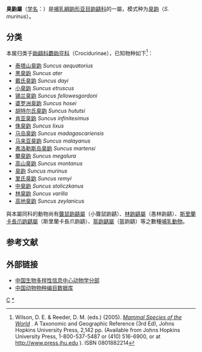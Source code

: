 {{Automatic taxobox
| taxon = Suncus
| image = Suncus_murinus.jpg
| image_caption = [[臭鼩|臭鼩]] ''Suncus murinus''
| authority = [[克里斯汀·戈特弗里德·埃伦伯格|Ehrenberg]], 1832
| type_species = [[臭鼩|臭鼩]]<br>''Suncus murinus''
| type_species_authority = ([[林奈|Linnaeus]], 1766)
| subdivision_ranks =[[种|种]]
| subdivision =
*[[泰塔山臭鼩|泰塔山臭鼩]] ''S. aequatorius''
*[[黑臭鼩|黑臭鼩]] ''S. ater'' 
*[[戴氏臭鼩|戴氏臭鼩]] ''S. dayi''
*[[小臭鼩|小臭鼩]] ''S. etruscus''
*[[锡兰臭鼩|锡兰臭鼩]] ''S. fellowesgordoni''
*[[婆罗洲臭鼩|婆罗洲臭鼩]] ''S. hosei''
*[[胡特尔氏臭鼩|胡特尔氏臭鼩]] ''S. hututsi''
*[[肯亚臭鼩|肯亚臭鼩]] ''S. infinitesimus''
*[[侏臭鼩|侏臭鼩]] ''S. lixus''
*[[马岛臭鼩|马岛臭鼩]] ''S. madagascariensis''
*[[马来亚臭鼩|马来亚臭鼩]] ''S. malayanus''
*[[弗洛勒斯岛臭鼩|弗洛勒斯岛臭鼩]] ''S. martensi''
*[[攀臭鼩|攀臭鼩]] ''S. megalura''
*[[高山臭鼩|高山臭鼩]] ''S. montanus''
*[[臭鼩|臭鼩]] ''S. murinus''
*[[里氏臭鼩|里氏臭鼩]] ''S. remyi''
*[[中臭鼩|中臭鼩]] ''S. stoliczkanus''
*[[林臭鼩|林臭鼩]] ''S. varilla''
*[[高地臭鼩|高地臭鼩]] ''S. zeylanicus''
}}

'''臭鼩屬'''（[[学名|学名]]：''{{lang|la|Suncus}}''）是[[哺乳綱|哺乳綱]][[鼩形亚目|鼩形亚目]][[鼩鼱科|鼩鼱科]]的一屬，模式种为[[臭鼩|臭鼩]]（''S. murinus''）。

==分类==
本属归类于[[鼩鼱科|鼩鼱科]][[麝鼩亚科|麝鼩亚科]]（Crocidurinae），已知物种如下<ref>Wilson, D. E. & Reeder, D. M. (eds.) (2005). ''[http://www.departments.bucknell.edu/biology/resources/msw3/browse.asp?id=13700266 Mammal Species of the World] {{Wayback|url=http://www.departments.bucknell.edu/biology/resources/msw3/browse.asp?id=13700266 |date=20131208190853 }}''. A Taxonomic and Geographic Reference (3rd Ed), Johns Hopkins University Press, 2,142 pp. (Available from Johns Hopkins University Press, 1-800-537-5487 or (410) 516-6900, or at http://www.press.jhu.edu {{Wayback|url=http://www.press.jhu.edu/ |date=20060115095616 }}). ISBN 0801882214</ref>：
*[[泰塔山臭鼩|泰塔山臭鼩]] ''Suncus aequatorius''
*[[黑臭鼩|黑臭鼩]] ''Suncus ater'' 
*[[戴氏臭鼩|戴氏臭鼩]] ''Suncus dayi''
*[[小臭鼩|小臭鼩]] ''Suncus etruscus''
*[[锡兰臭鼩|锡兰臭鼩]] ''Suncus fellowesgordoni''
*[[婆罗洲臭鼩|婆罗洲臭鼩]] ''Suncus hosei''
*[[胡特尔氏臭鼩|胡特尔氏臭鼩]] ''Suncus hututsi''
*[[肯亚臭鼩|肯亚臭鼩]] ''Suncus infinitesimus''
*[[侏臭鼩|侏臭鼩]] ''Suncus lixus''
*[[马岛臭鼩|马岛臭鼩]] ''Suncus madagascariensis''
*[[马来亚臭鼩|马来亚臭鼩]] ''Suncus malayanus''
*[[弗洛勒斯岛臭鼩|弗洛勒斯岛臭鼩]] ''Suncus martensi''
*[[攀臭鼩|攀臭鼩]] ''Suncus megalura''
*[[高山臭鼩|高山臭鼩]] ''Suncus montanus''
*[[臭鼩|臭鼩]] ''Suncus murinus''
*[[里氏臭鼩|里氏臭鼩]] ''Suncus remyi''
*[[中臭鼩|中臭鼩]] ''Suncus stoliczkanus''
*[[林臭鼩|林臭鼩]] ''Suncus varilla''
*[[高地臭鼩|高地臭鼩]] ''Suncus zeylanicus''

與本屬同科的動物尚有[[聾鼠鼩鼱屬|聾鼠鼩鼱屬]]（小聾鼠鼩鼱）、[[林鼩鼱屬|林鼩鼱屬]]（愚林鼩鼱）、[[斯里蘭卡長爪鼩鼱屬|斯里蘭卡長爪鼩鼱屬]]（斯里蘭卡長爪鼩鼱）、[[盔鼩鼱屬|盔鼩鼱屬]]（盔鼩鼱）等之數種[[哺乳動物|哺乳動物]]。

==参考文献==
{{reflist}}
==外部链接==
{{Wikispecies|Suncus}}
{{Commons category|Suncus}}
*[http://zd1.brim.ac.cn/Mnamelist.asp?x_L_name=Suncus&z_L_name=LIKE%2C%27%25%2C%25%27 中国生物多样性信息中心动物学分部]{{dead link|date=2018年4月 |bot=InternetArchiveBot |fix-attempted=yes }}
*[http://www.bioinfo.cn/db05/BjdwSpecies.php?action=search&orders=&mm=&suborder=&ym=&km=&family=&yk=&subfamily=&sm=&genus=Suncus&subgenus=&ys=&species=&subsp=&author=&dmr=&nd=&zwm=&mscd=&suming=&eng_name=&sj=&gnfb=&gwfb=&bhjb=&ty=&offset=30&logic=OR&type=B&orderName=&orderType=ASC 中国动物物种编目数据库]{{dead link|date=2018年4月 |bot=InternetArchiveBot |fix-attempted=yes }}
{{Taxonbar|from=Q645088}}

[[Category:鼩鼱科|C]]
[[Category:臭鼩属|*]]